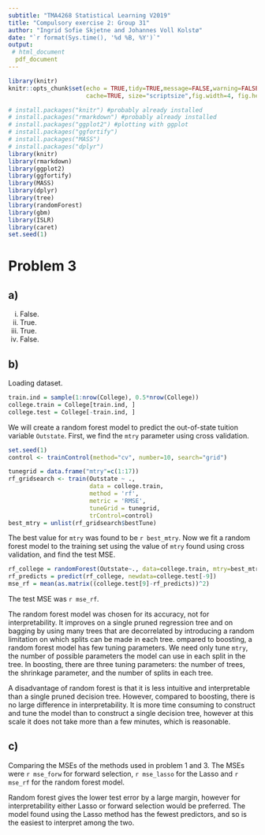 ```yaml
---
subtitle: "TMA4268 Statistical Learning V2019"
title: "Compulsory exercise 2: Group 31"
author: "Ingrid Sofie Skjetne and Johannes Voll Kolstø"
date: "`r format(Sys.time(), '%d %B, %Y')`"
output: 
 # html_document
  pdf_document
---
```

  
```r
library(knitr)
knitr::opts_chunk$set(echo = TRUE,tidy=TRUE,message=FALSE,warning=FALSE,strip.white=TRUE,prompt=FALSE,
                      cache=TRUE, size="scriptsize",fig.width=4, fig.height=3)
```

```r
# install.packages("knitr") #probably already installed
# install.packages("rmarkdown") #probably already installed
# install.packages("ggplot2") #plotting with ggplot
# install.packages("ggfortify")  
# install.packages("MASS")  
# install.packages("dplyr")  
library(knitr)
library(rmarkdown)
library(ggplot2)
library(ggfortify)
library(MASS)
library(dplyr)
library(tree)
library(randomForest)
library(gbm)
library(ISLR)
library(caret)
set.seed(1)
```

# Problem 3

## a)
i. False.
ii. True.
iii. True.
iv. False.

## b)

Loading dataset.

```r
train.ind = sample(1:nrow(College), 0.5*nrow(College))
college.train = College[train.ind, ]
college.test = College[-train.ind, ]
```

We will create a random forest model to predict the out-of-state tuition variable `Outstate`. First, we find the `mtry` parameter using cross validation.
```r
set.seed(1)
control <- trainControl(method="cv", number=10, search="grid")

tunegrid = data.frame("mtry"=c(1:17))
rf_gridsearch <- train(Outstate ~ ., 
                       data = college.train,
                       method = 'rf',
                       metric = 'RMSE',
                       tuneGrid = tunegrid,
                       trControl=control)
best_mtry = unlist(rf_gridsearch$bestTune)
```

The best value for `mtry` was found to be `r best_mtry`. Now we fit a random forest model to the training set using the value of `mtry` found using cross validation, and find the test MSE.

```r
rf_college = randomForest(Outstate~., data=college.train, mtry=best_mtry,  ntree=500, importance=TRUE)
rf_predicts = predict(rf_college, newdata=college.test[-9])
mse_rf = mean(as.matrix((college.test[9]-rf_predicts))^2)
```
The test MSE was `r mse_rf`. 

The random forest model was chosen for its accuracy, not for interpretability. It improves on a single pruned regression tree and on bagging by using many trees that are decorrelated by introducing a random limitation on which splits can be made in each tree.
ompared to boosting, a random forest model has few tuning parameters. We need only tune `mtry`, the number of possible parameters the model can use in each split in the tree. In boosting, there are three tuning parameters: the number of trees, the shrinkage parameter, and the number of splits in each tree. 

A disadvantage of random forest is that it is less intuitive and interpretable than a single pruned decision tree. However, compared to boosting, there is no large difference in interpretability. It is more time consuming to construct and tune the model than to construct a single decision tree, however at this scale it does not take more than a few minutes, which is reasonable. 



## c)
Comparing the MSEs of the methods used in problem 1 and 3. The MSEs were `r mse_forw` for forward selection, `r mse_lasso` for the Lasso and `r mse_rf` for the random forest model. 


Random forest gives the lower test error by a large margin, however for interpretability either Lasso or forward selection would be preferred. The model found using the Lasso method has the fewest predictors, and so is the easiest to interpret among the two. 














